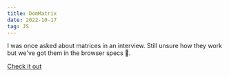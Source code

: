 ```yaml
---
title: DomMatrix
date: 2022-10-17
tag: JS
---
```


I was once asked about matrices in an interview. Still unsure how they work but
we've got them in the browser specs 🤣.

[ Check it out ](https://developer.mozilla.org/en-US/docs/Web/API/DOMMatrix)
